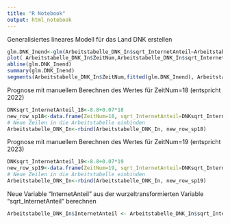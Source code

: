 ```yaml
---
title: "R Notebook"
output: html_notebook
---
```

Generalisiertes lineares Modell für das Land DNK erstellen
```r
glm.DNK_Inend<-glm(Arbeitstabelle_DNK_In$sqrt_InternetAnteil~Arbeitstabelle_DNK_In$ZeitNum)
plot( Arbeitstabelle_DNK_In$ZeitNum,Arbeitstabelle_DNK_In$sqrt_InternetAnteil)
abline(glm.DNK_Inend)
summary(glm.DNK_Inend)
segments(Arbeitstabelle_DNK_In$ZeitNum,fitted(glm.DNK_Inend), Arbeitstabelle_DNK_In$ZeitNum,Arbeitstabelle_DNK_In$sqrt_InternetAnteil)
```
Prognose mit manuellem Berechnen des Wertes für ZeitNum=18 (entspricht 2022)
```r
DNKsqrt_InternetAnteil_18<-8.8+0.07*18
new_row_sp18<-data.frame(ZeitNum=18, sqrt_InternetAnteil=DNKsqrt_InternetAnteil_18)
# Neue Zeilen in die Arbeitstabelle einbinden
Arbeitstabelle_DNK_In<-rbind(Arbeitstabelle_DNK_In, new_row_sp18)
```
Prognose mit manuellem Berechnen des Wertes für ZeitNum=19 (entspricht 2023)
```r
DNKsqrt_InternetAnteil_19<-8.8+0.07*19
new_row_sp19<-data.frame(ZeitNum=19, sqrt_InternetAnteil=DNKsqrt_InternetAnteil_19)
# Neue Zeilen in die Arbeitstabelle einbinden
Arbeitstabelle_DNK_In<-rbind(Arbeitstabelle_DNK_In, new_row_sp19)
```
Neue Variable "InternetAnteil" aus der wurzeltransformierten Variable "sqrt_InternetAnteil" berechnen
```r
Arbeitstabelle_DNK_In$InternetAnteil <- Arbeitstabelle_DNK_In$sqrt_InternetAnteil*Arbeitstabelle_DNK_In$sqrt_InternetAnteil
```